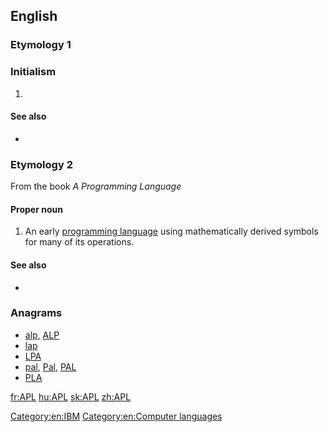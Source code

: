 {{slim-wikipedia|APL (disambiguation)}}
==English==

===Etymology 1===

===Initialism===
{{en-initialism}}

# {{initialism of|Acute [[promyelocytic]] [[leukemia]]}}

====See also====
* {{pedia|Acute promyelocytic leukemia}}

===Etymology 2===
From the book ''A Programming Language''

====Proper noun====
{{en-proper noun}}

# {{computing}} An early [[programming language]] using mathematically derived symbols for many of its operations.

====See also====
* {{pedia|APL (programming language)|APL}}

===Anagrams===
* [[alp#English|alp]], [[ALP#English|ALP]]
* [[lap#English|lap]]
* [[LPA#English|LPA]]
* [[pal#English|pal]], [[Pal#English|Pal]], [[PAL#English|PAL]]
* [[PLA#English|PLA]]

[[Category:en:IBM]]
[[Category:en:Computer languages]]

[[fr:APL]]
[[hu:APL]]
[[sk:APL]]
[[zh:APL]]